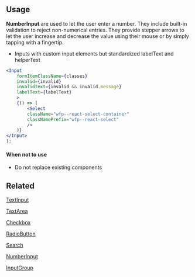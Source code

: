 
## Usage

**NumberInput** are used to let the user enter a number. They include built-in validation to reject non-numerical entries. They provide stepper arrows to let the user increase and decrease the value using their mouse or by simply tapping with a fingertip.

- Inputs with custom input elements but standardized labelText and helperText

```jsx
<Input
    formItemClassName={classes}
    invalid={invalid}
    invalidText={invalid && invalid.message}
    labelText={labelText}
    >
    {() => (
        <Select
        className="wfp--react-select-container"
        classNamePrefix="wfp--react-select"
        />
    )}
</Input>
);
```

#### When not to use

- Do not replace existing components

## Related

[TextInput](?path=/docs/components-forms-textinput--regular)

[TextArea](?path=/docs/components-forms-textarea--regular)

[Checkbox](?path=/docs/components-forms-checkbox--regular)

[RadioButton](?path=/docs/components-forms-radiobutton--regular)

[Search](?path=/docs/components-forms-search--regular)

[NumberInput](?path=/docs/components-forms-numberinput--regular)

[InputGroup](?path=/docs/components-forms-inputgroup--regular)

```

```
